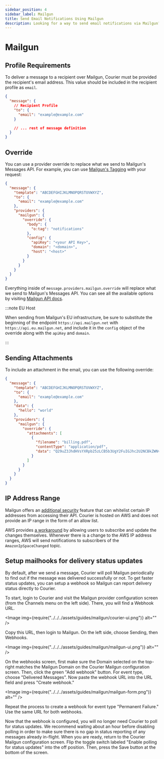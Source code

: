 ```yaml
---
sidebar_position: 4
sidebar_label: Mailgun
title: Send Email Notifications Using Mailgun
description: Looking for a way to send email notifications via Mailgun? This step-by-step tutorial will show you how to integrate Mailgun's API the easy way.
---
```


# Mailgun

## Profile Requirements

To deliver a message to a recipient over Mailgun, Courier must be provided the recipient's email address. This value should be included in the recipient profile as `email`.

```json title=JSON
{
  "message": {
    // Recipient Profile
    "to": {
      "email": "example@example.com"
    }

    // ... rest of message definition
  }
}
```

## Override

You can use a provider override to replace what we send to Mailgun's Messages API. For example, you can use [Mailgun's Tagging](https://documentation.mailgun.com/en/latest/user_manual.html#tagging) with your request:

```json title=JSON
{
  "message": {
    "template": "ABCDEFGHIJKLMNOPQRSTUVWXYZ",
    "to": {
      "email": "example@example.com"
    },
    "providers": {
      "mailgun": {
        "override": {
          "body": {
            "o:tag": "notifications"
          },
          "config": {
            "apiKey": "<your API Key>",
            "domain": "<domain>",
            "host": "<host>"
          }
        }
      }
    }
  }
}
```

Everything inside of `message.providers.mailgun.override` will replace what we send to Mailgun's Messages API. You can see all the available options by visiting [Mailgun API docs](https://documentation.mailgun.com/en/latest/api-sending.html).

:::note EU Host

When sending from Mailgun's EU infrastructure, be sure to substitute the beginning of the endpoint `https://api.mailgun.net` with `https://api.eu.mailgun.net`, and include it in the `config` object of the override along with the `apiKey` and `domain`.

:::

## Sending Attachments

To include an attachment in the email, you can use the following override:

```json
{
  "message": {
    "template": "ABCDEFGHIJKLMNOPQRSTUVWXYZ",
    "to": {
      "email": "example@example.com"
    },
    "data": {
      "hello": "world"
    },
    "providers": {
      "mailgun": {
        "override": {
          "attachments": [
            {
              "filename": "billing.pdf",
              "contentType": "application/pdf",
              "data": "Q29uZ3JhdHVsYXRpb25zLCB5b3UgY2FuIGJhc2U2NCBkZWNvZGUh"
            }
          ]
        }
      }
    }
  }
}
```

## IP Address Range

Mailgun offers an [additional security](https://help.mailgun.com/hc/en-us/articles/360012244474-IP-Allowlist) feature that can whitelist certain IP addresses from accessing their API. Courier is hosted on AWS and does not provide an IP range in the form of an allow list.

AWS provides [a workaround](https://docs.aws.amazon.com/general/latest/gr/aws-ip-ranges.html#subscribe-notifications) by allowing users to subscribe and update the changes themselves. Whenever there is a change to the AWS IP address ranges, AWS will send notifications to subscribers of the `AmazonIpSpaceChanged` topic.

## Setup mailhooks for delivery status updates

By default, after we send a message, Courier will poll Mailgun periodically to find out if the message was delivered successfully or not.
To get faster status updates, you can setup a webhook so Mailgun can report delivery status directly to Courier.

To start, login to Courier and visit the Mailgun provider configuration screen (from the Channels menu on the left side). There, you will find a Webhook URL.

<Image img={require("../../../assets/guides/mailgun/courier-ui.png")} alt="" />

Copy this URL, then login to Mailgun. On the left side, choose Sending, then Webhooks.

<Image img={require("../../../assets/guides/mailgun/mailgun-ui.png")} alt="" />

On the webhooks screen, first make sure the Domain selected on the top-right matches the Mailgun Domain on the Courier Mailgun configuration screen.
Then, click the green "Add webhook" button. For event type, choose "Delivered Messages". Now paste the webhook URL into the URL field and press "Create webhook."

<Image img={require("../../../assets/guides/mailgun/mailgun-form.png")} alt="" />

Repeat the process to create a webhook for event type "Permanent Failure." Use the same URL for both webhooks.

Now that the webhook is configured, you will no longer need Courier to poll for status updates. We recommend waiting about an hour before disabling polling in order to make sure there is no gap in status reporting of any messages already in-flight.
When you are ready, return to the Courier Mailgun configuration screen. Flip the toggle switch labeled "Enable polling for status updates" into the off position. Then, press the Save button at the bottom of the screen.
